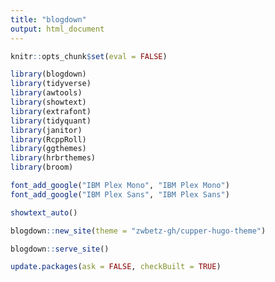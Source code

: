 ```yaml
---
title: "blogdown"
output: html_document
---
```


```r
knitr::opts_chunk$set(eval = FALSE)
```

```r
library(blogdown)
library(tidyverse)
library(awtools)
library(showtext)
library(extrafont)
library(tidyquant)
library(janitor)
library(RcppRoll)
library(ggthemes)
library(hrbrthemes)
library(broom)

font_add_google("IBM Plex Mono", "IBM Plex Mono")
font_add_google("IBM Plex Sans", "IBM Plex Sans")

showtext_auto()

```
```r
blogdown::new_site(theme = "zwbetz-gh/cupper-hugo-theme")

blogdown::serve_site()

update.packages(ask = FALSE, checkBuilt = TRUE)
```
```r

```


